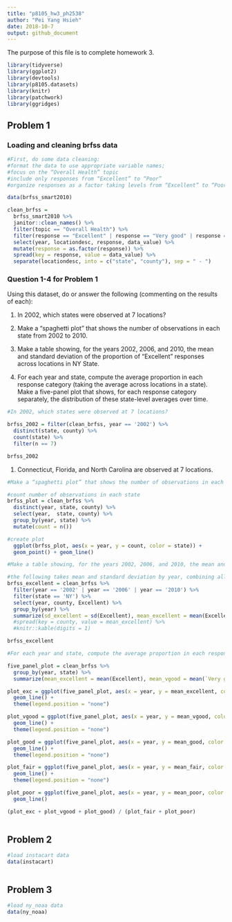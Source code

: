 ```yaml
---
title: "p8105_hw3_ph2538"
author: "Pei Yang Hsieh"
date: 2018-10-7
output: github_document
---
```


The purpose of this file is to complete homework 3.

```r
library(tidyverse)
library(ggplot2)
library(devtools)
library(p8105.datasets)
library(knitr)
library(patchwork)
library(ggridges)
```


## Problem 1

### Loading and cleaning brfss data 

```r
#First, do some data cleaning:
#format the data to use appropriate variable names;
#focus on the “Overall Health” topic
#include only responses from “Excellent” to “Poor”
#organize responses as a factor taking levels from “Excellent” to “Poor”

data(brfss_smart2010)

clean_brfss =
  brfss_smart2010 %>%
  janitor::clean_names() %>%
  filter(topic == "Overall Health") %>%
  filter(response == "Excellent" | response == "Very good" | response == "Good" | response == "Fair" | response == "Poor") %>%
  select(year, locationdesc, response, data_value) %>%
  mutate(response = as.factor(response)) %>%
  spread(key = response, value = data_value) %>%
  separate(locationdesc, into = c("state", "county"), sep = " - ")

```

### Question 1-4 for Problem 1

Using this dataset, do or answer the following (commenting on the results of each):

1. In 2002, which states were observed at 7 locations?

2. Make a “spaghetti plot” that shows the number of observations in each state from 2002 to 2010.

3. Make a table showing, for the years 2002, 2006, and 2010, the mean and standard deviation of the proportion of “Excellent” responses across locations in NY State.

4. For each year and state, compute the average proportion in each response category (taking the average across locations in a state). Make a five-panel plot that shows, for each response category separately, the distribution of these state-level averages over time.

```r
#In 2002, which states were observed at 7 locations?

brfss_2002 = filter(clean_brfss, year == '2002') %>%
  distinct(state, county) %>%
  count(state) %>%
  filter(n == 7)

brfss_2002
```

1. Connecticut, Florida, and North Carolina are observed at 7 locations.

```r
#Make a “spaghetti plot” that shows the number of observations in each state from 2002 to 2010.

#count number of observations in each state
brfss_plot = clean_brfss %>%
  distinct(year, state, county) %>% 
  select(year,  state, county) %>% 
  group_by(year, state) %>%
  mutate(count = n())

#create plot
  ggplot(brfss_plot, aes(x = year, y = count, color = state)) +
  geom_point() + geom_line()
```

```r
#Make a table showing, for the years 2002, 2006, and 2010, the mean and standard deviation of the proportion of “Excellent” responses across locations in NY State.

#the following takes mean and standard deviation by year, combining all NY counties in each year.
brfss_excellent = clean_brfss %>%
  filter(year == '2002' | year == '2006' | year == '2010') %>%
  filter(state == 'NY') %>%
  select(year, county, Excellent) %>%
  group_by(year) %>%
  summarize(sd_excellent = sd(Excellent), mean_excellent = mean(Excellent)) # %>%
  #spread(key = county, value = mean_excellent) %>%
  #knitr::kable(digits = 1)

brfss_excellent
```

```r
#For each year and state, compute the average proportion in each response category (taking the average across locations in a state). Make a five-panel plot that shows, for each response category separately, the distribution of these state-level averages over time.

five_panel_plot = clean_brfss %>%
  group_by(year, state) %>%
  summarize(mean_excellent = mean(Excellent), mean_vgood = mean(`Very good`), mean_good = mean(Good), mean_fair = mean(Fair), mean_poor = mean(Poor))

plot_exc = ggplot(five_panel_plot, aes(x = year, y = mean_excellent, color = state)) + 
  geom_line() +
  theme(legend.position = "none")

plot_vgood = ggplot(five_panel_plot, aes(x = year, y = mean_vgood, color = state)) + 
  geom_line() +
  theme(legend.position = "none")

plot_good = ggplot(five_panel_plot, aes(x = year, y = mean_good, color = state)) + 
  geom_line() +
  theme(legend.position = "none")

plot_fair = ggplot(five_panel_plot, aes(x = year, y = mean_fair, color = state)) + 
  geom_line() +
  theme(legend.position = "none")

plot_poor = ggplot(five_panel_plot, aes(x = year, y = mean_poor, color = state)) + 
  geom_line()

(plot_exc + plot_vgood + plot_good) / (plot_fair + plot_poor)
   
```

## Problem 2

```r

#load instacart data
data(instacart)



```

## Problem 3

```r

#load ny_noaa data
data(ny_noaa)




```

